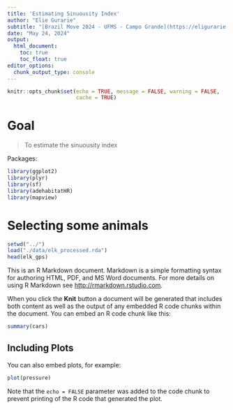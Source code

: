 ```yaml
---
title: 'Estimating Sinuousity Index'
author: "Elie Gurarie"
subtitle: "[Brazil Move 2024 - UFMS - Campo Grande](https://eligurarie.github.io/BrazilMove2024)"
date: "May 24, 2024"
output:
  html_document:
    toc: true
    toc_float: true
editor_options: 
  chunk_output_type: console
---
```


```r
knitr::opts_chunk$set(echo = TRUE, message = FALSE, warning = FALSE, 
                      cache = TRUE)
```

# Goal

> To estimate the sinuousity index

Packages:

```r
library(ggplot2)
library(plyr)
library(sf)
library(adehabitatHR)
library(mapview)
```


# Selecting some animals

```r
setwd("../")
load("./data/elk_processed.rda")
head(elk_gps)
```

This is an R Markdown document. Markdown is a simple formatting syntax for authoring HTML, PDF, and MS Word documents. For more details on using R Markdown see <http://rmarkdown.rstudio.com>.

When you click the **Knit** button a document will be generated that includes both content as well as the output of any embedded R code chunks within the document. You can embed an R code chunk like this:

```r
summary(cars)
```

## Including Plots

You can also embed plots, for example:

```r
plot(pressure)
```

Note that the `echo = FALSE` parameter was added to the code chunk to prevent printing of the R code that generated the plot.
